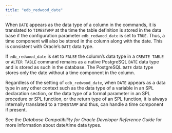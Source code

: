 ```yaml
---
title: "edb_redwood_date"
---
```


<div id="edb_redwood_date" class="registered_link"></div>

When `DATE` appears as the data type of a column in the commands, it is translated to `TIMESTAMP` at the time the table definition is stored in the data base if the configuration parameter `edb_redwood_date` is set to `TRUE`. Thus, a time component will also be stored in the column along with the date. This is consistent with Oracle’s `DATE` data type.

If `edb_redwood_date` is set to `FALSE` the column’s data type in a `CREATE TABLE` or `ALTER TABLE` command remains as a native PostgreSQL `DATE` data type and is stored as such in the database. The PostgreSQL `DATE` data type stores only the date without a time component in the column.

Regardless of the setting of `edb_redwood_date`, when `DATE` appears as a data type in any other context such as the data type of a variable in an SPL declaration section, or the data type of a formal parameter in an SPL procedure or SPL function, or the return type of an SPL function, it is always internally translated to a `TIMESTAMP` and thus, can handle a time component if present.

See the *Database Compatibility for Oracle Developer Reference Guide* for more information about date/time data types.
